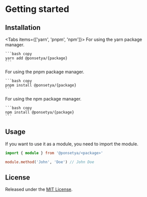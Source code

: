 
# Getting started

## Installation

<Tabs items={['yarn', 'pnpm', 'npm']}>
  <Tab>
    For using the yarn package manager.

    ```bash copy
    yarn add @ponsetya/{package}
    ```
  </Tab>
  <Tab>
    For using the pnpm package manager.

    ```bash copy
    pnpm install @ponsetya/{package}
    ```
  </Tab>
  <Tab>
    For using the npm package manager.

    ```bash copy
    npm install @ponsetya/{package}
    ```
  </Tab>
</Tabs>

## Usage

If you want to use it as a module, you need to import the module.

```ts copy
import { module } from '@ponsetya/<package>'

module.method('John', 'Doe') // John Doe
```

## License

Released under the [MIT License](http://www.opensource.org/licenses/mit-license.php).
